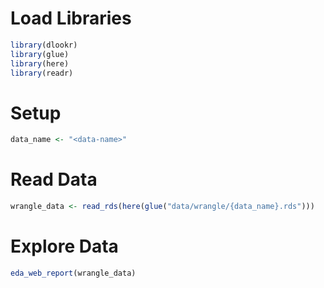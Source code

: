 # Load Libraries
```r
library(dlookr)
library(glue)
library(here)
library(readr)
```

# Setup
```r
data_name <- "<data-name>"
```

# Read Data
```r
wrangle_data <- read_rds(here(glue("data/wrangle/{data_name}.rds")))
```

# Explore Data
```r
eda_web_report(wrangle_data)
```
